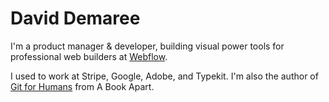 # David Demaree

I'm a product manager & developer, building visual power tools for professional web builders at [Webflow](https://webflow.com/).

I used to work at Stripe, Google, Adobe, and Typekit. I'm also the author of [Git for Humans](https://abookapart.com/products/git-for-humans) from A Book Apart. 